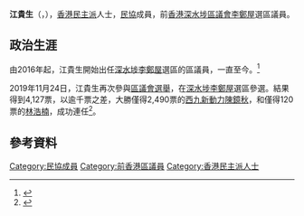 {{Infobox Officeholder
| name             = 江貴生
| native_name      = Kong Kwai-sang
| honorific-suffix = 
| image            =
| office           = [[深水埗區議會|深水埗區議會]]議員
| term_start       = 2016年1月1日
| term_end         = 2021年7月8日
| predecessor      = [[陳鏡秋|陳鏡秋]]
| successor        = (懸空)
| constituency     = [[李鄭屋_(選區)|李鄭屋]]
| sex              = 男
| party            = {{ADPL}}
| nationality      = {{CHN-HKG}}
| date of birth    = 
| place of birth   = 
| profession       = 
| website = {{Facebook|lcukskong}}
| educate =
| residence        = 
}}

'''江貴生'''（{{lang-en|Kong Kwai-sang}}，{{bd|1982年|}}），[[香港|香港]][[民主派_(香港)|民主派]]人士，[[民協|民協]]成員，前[[香港|香港]][[深水埗區議會|深水埗區議會]][[李鄭屋_(選區)|李鄭屋]]選區議員。

==政治生涯==
由2016年起，江貴生開始出任[[深水埗區議會|深水埗]][[李鄭屋_(選區)|李鄭屋]]選區的區議員，一直至今。<ref>{{cite web |url=https://www.elections.gov.hk/dc2015/chi/results_sham_shui_po.html?1607665501821 |title=2015年區議會選舉 - 選舉結果(深水埗) |website=elections.gov.hk }}</ref>

2019年11月24日，江貴生再次參與[[2019年香港區議會選舉|區議會選舉]]，在[[深水埗區議會|深水埗]][[李鄭屋_(選區)|李鄭屋]]選區參選。結果得到4,127票，以逾千票之差，大勝僅得2,490票的[[西九新動力|西九新動力]][[陳鏡秋|陳鏡秋]]，和僅得120票的[[林浩楠|林浩楠]]，成功連任<ref>{{Cite web |url=https://www.elections.gov.hk/dc2019/chi/results_sham_shui_po.html |title=2019年香港區議會選舉網頁選舉結果(深水埗) |access-date=2020-11-29 |archive-date=2019-12-24 |archive-url=https://web.archive.org/web/20191224151409/https://www.elections.gov.hk/dc2019/chi/results_sham_shui_po.html |dead-url=no }}</ref>。

== 參考資料 ==
<references />

{{HK-poli-bio-stub}}
[[Category:民協成員|Category:民協成員]]
[[Category:前香港區議員|Category:前香港區議員]]
[[Category:香港民主派人士|Category:香港民主派人士]]